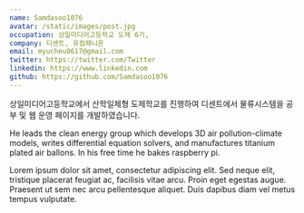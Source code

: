 ```yaml
---
name: Samdasoo1076
avatar: /static/images/post.jpg
occupation: 상일미디어고등학교 도제 6기,
company: 디센트, 유컴패니온
email: myucheu0617@gmail.com
twitter: https://twitter.com/Twitter
linkedin: https://www.linkedin.com
github: https://github.com/Samdasoo1076
---
```


상일미디어고등학교에서 산학일체형 도제학교를 진행하여 디센트에서 물류시스템을 공부 및 웹 운영 페이지를 개발하였습니다.

He leads the clean energy group which develops 3D air pollution-climate models, writes differential equation solvers, and manufactures titanium plated air ballons. In his free time he bakes raspberry pi.

Lorem ipsum dolor sit amet, consectetur adipiscing elit. Sed neque elit, tristique placerat feugiat ac, facilisis vitae arcu. Proin eget egestas augue. Praesent ut sem nec arcu pellentesque aliquet. Duis dapibus diam vel metus tempus vulputate.
